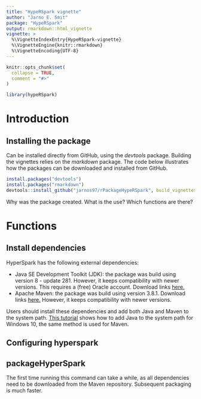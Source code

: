 ```yaml
---
title: "HypeRSpark vignette"
author: "Jarno E. Smit"
package: "HypeRSpark"
output: rmarkdown::html_vignette
vignette: >
  %\VignetteIndexEntry{HypeRSpark-vignette}
  %\VignetteEngine{knitr::rmarkdown}
  %\VignetteEncoding{UTF-8}
---
```


```r
knitr::opts_chunk$set(
  collapse = TRUE,
  comment = "#>"
)
```

```r
library(hypeRSpark)
```

# Introduction

## Installing the package
Can be installed directly from GitHub, using the *devtools* package. Building the vignettes relies on the *markdown* package.
The code below illustrates how the packages can be downloaded and installed from GitHub.

```r
install.packages("devtools")
install.packages("rmarkdown")
devtools::install_github("jarnos97/rPackageHypeRSpark", build_vignettes = TRUE)
```


Why was the package created.
What is the use?
Which functions are there?


# Functions

## Install dependencies

HyperSpark has the following external dependencies:

* Java SE Development Toolkit (JDK): the package was build using version 8 - update 281. 
However, it keeps compatibility with newer versions. This requires a (free) Oracle account.
Download links [here.](https://www.oracle.com/nl/java/technologies/javase/javase-jdk8-downloads.html)
* Apache Maven: the package was build using version 3.8.1. Download links [here.](https://maven.apache.org/download.cgi)
However, it keeps compatibility with newer versions.

Users should install these dependencies and add both Java and Maven to the system path. 
[This tutorial](https://javatutorial.net/set-java-home-windows-10) shows how to add Java to the system path for Windows 10,
the same method is used for Maven.


## Configuring hyperspark


## packageHyperSpark

The first time running this command can take a while, as all dependencies need  to be downloaded
from the Maven repository. Subsequent packaging is much faster. 



